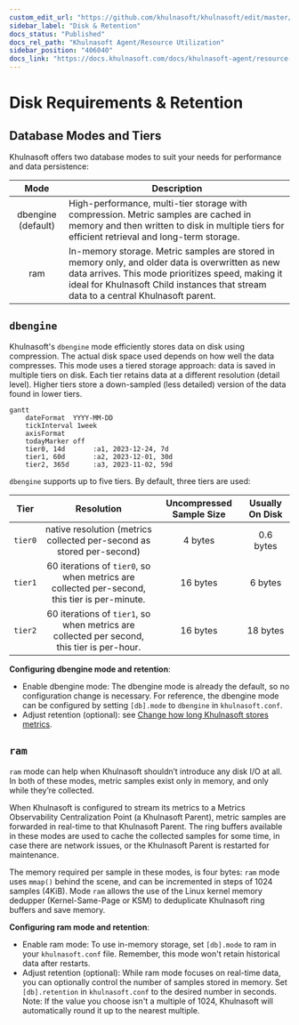 ```yaml
---
custom_edit_url: "https://github.com/khulnasoft/khulnasoft/edit/master/docs/khulnasoft-agent/sizing-khulnasoft-agents/disk-requirements-and-retention.md"
sidebar_label: "Disk & Retention"
docs_status: "Published"
docs_rel_path: "Khulnasoft Agent/Resource Utilization"
sidebar_position: "406040"
docs_link: "https://docs.khulnasoft.com/docs/khulnasoft-agent/resource-utilization/disk-&-retention"
---
```


# Disk Requirements &amp; Retention

## Database Modes and Tiers

Khulnasoft offers two database modes to suit your needs for performance and data persistence:

|        Mode        | Description                                                                                                                                                                                                                            |
|:------------------:|----------------------------------------------------------------------------------------------------------------------------------------------------------------------------------------------------------------------------------------|
| dbengine (default) | High-performance, multi-tier storage with compression. Metric samples are cached in memory and then written to disk in multiple tiers for efficient retrieval and long-term storage.                                                   |
|        ram         | In-memory storage. Metric samples are stored in memory only, and older data is overwritten as new data arrives. This mode prioritizes speed, making it ideal for Khulnasoft Child instances that stream data to a central Khulnasoft parent. |

## `dbengine`

Khulnasoft's `dbengine` mode efficiently stores data on disk using compression. The actual disk space used depends on how well the data compresses.
This mode uses a tiered storage approach: data is saved in multiple tiers on disk. Each tier retains data at a different resolution (detail level). Higher tiers store a down-sampled (less detailed) version of the data found in lower tiers.

```mermaid
gantt
    dateFormat  YYYY-MM-DD
    tickInterval 1week
    axisFormat    
    todayMarker off
    tier0, 14d       :a1, 2023-12-24, 7d
    tier1, 60d       :a2, 2023-12-01, 30d
    tier2, 365d      :a3, 2023-11-02, 59d
```

`dbengine` supports up to five tiers. By default, three tiers are used:

|  Tier   |                                          Resolution                                          | Uncompressed Sample Size | Usually On Disk |
|:-------:|:--------------------------------------------------------------------------------------------:|:------------------------:|:---------------:|
| `tier0` |            native resolution (metrics collected per-second as stored per-second)             |         4 bytes          |    0.6 bytes    |
| `tier1` | 60 iterations of `tier0`, so when metrics are collected per-second, this tier is per-minute. |         16 bytes         |     6 bytes     |
| `tier2` |  60 iterations of `tier1`, so when metrics are collected per second, this tier is per-hour.  |         16 bytes         |    18 bytes     |

**Configuring dbengine mode and retention**:

- Enable dbengine mode: The dbengine mode is already the default, so no configuration change is necessary. For reference, the dbengine mode can be configured by setting `[db].mode` to `dbengine` in `khulnasoft.conf`.
- Adjust retention (optional): see [Change how long Khulnasoft stores metrics](/docs/khulnasoft-agent/configuration/database#tiers).

## `ram`

`ram` mode can help when Khulnasoft shouldn’t introduce any disk I/O at all. In both of these modes, metric samples exist only in memory, and only while they’re collected.

When Khulnasoft is configured to stream its metrics to a Metrics Observability Centralization Point (a Khulnasoft Parent), metric samples are forwarded in real-time to that Khulnasoft Parent. The ring buffers available in these modes are used to cache the collected samples for some time, in case there are network issues, or the Khulnasoft Parent is restarted for maintenance.

The memory required per sample in these modes, is four bytes: `ram` mode uses `mmap()` behind the scene, and can be incremented in steps of 1024 samples (4KiB). Mode `ram` allows the use of the Linux kernel memory dedupper (Kernel-Same-Page or KSM) to deduplicate Khulnasoft ring buffers and save memory.

**Configuring ram mode and retention**:

- Enable ram mode: To use in-memory storage, set `[db].mode` to ram in your `khulnasoft.conf` file. Remember, this mode won't retain historical data after restarts.
- Adjust retention (optional): While ram mode focuses on real-time data, you can optionally control the number of samples stored in memory. Set `[db].retention` in `khulnasoft.conf` to the desired number in seconds. Note: If the value you choose isn't a multiple of 1024, Khulnasoft will automatically round it up to the nearest multiple.
